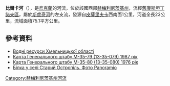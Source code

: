 '''比爾卡河'''（{{lang-uk|Білка}}），是[[烏克蘭|烏克蘭]]的河流，位於該國西部[[赫梅利尼茨基州|赫梅利尼茨基州]]，流經[[舊康斯坦丁諾夫區|舊康斯坦丁諾夫區]]，屬於[[斯盧奇河|斯盧奇河]]的左支流，發源自[[皮薩里夫卡_(舊康斯坦丁諾夫區)|皮薩里夫卡]]西南面1公里，河道全長23公里，流域面積75.1平方公里。

==參考資料==
* [http://www.kmovg.km.ua/res.html Водні ресурси Хмельницької області]{{dead link|date=2018年1月 |bot=InternetArchiveBot |fix-attempted=yes }}
* [http://ucblibrary3.berkeley.edu:8085/x-ussr/100k/M-35-079.jpg Карта Генерального штабу M-35-79 (13-35-079) 1987 рік]{{dead link|date=2018年3月 |bot=InternetArchiveBot |fix-attempted=yes }}
* [http://ucblibrary3.berkeley.edu:8085/x-ussr/100k/M-35-080.jpg Карта Генерального штабу M-35-80 (13-35-080) 1976 рік]{{dead link|date=2018年1月 |bot=InternetArchiveBot |fix-attempted=yes }}
* [https://web.archive.org/web/20160310224433/http://www.panoramio.com/photo/47194939 Білка у селі Старий Остропіль. Фото Panoramio]

{{DEFAULTSORT:Білка (притока Случі)}}
[[Category:赫梅利尼茨基州河流|Category:赫梅利尼茨基州河流]]


{{Ukraine-river-stub}}